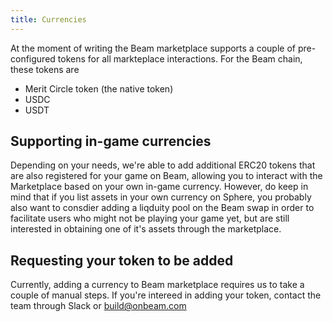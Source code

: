 ```yaml
---
title: Currencies
---
```


At the moment of writing the Beam marketplace supports a couple of pre-configured tokens for all markteplace interactions. For the Beam chain, these tokens are

- Merit Circle token (the native token)
- USDC
- USDT

## Supporting in-game currencies

Depending on your needs, we're able to add additional ERC20 tokens that are also registered for your game on Beam, allowing you to interact with the Marketplace based on your own in-game currency. However, do keep in mind that if you list assets in your own currency on Sphere, you probably also want to consdier adding a liqduity pool on the Beam swap in order to facilitate users who might not be playing your game yet, but are still interested in obtaining one of it's assets through the marketplace.

## Requesting your token to be added

Currently, adding a currency to Beam marketplace requires us to take a couple of manual steps. If you're intereed in adding your token, contact the team through Slack or build@onbeam.com
